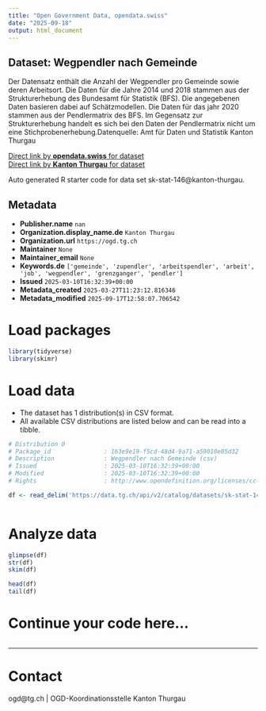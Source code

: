 ```yaml
---
title: "Open Government Data, opendata.swiss"
date: "2025-09-18"
output: html_document
---
```


## Dataset: Wegpendler nach Gemeinde

Der Datensatz enthält die Anzahl der Wegpendler pro Gemeinde sowie deren Arbeitsort. Die Daten für die Jahre 2014 und 2018 stammen aus der Strukturerhebung des Bundesamt für Statistik (BFS). Die angegebenen Daten basieren dabei auf Schätzmodellen. Die Daten für das jahr 2020 stammen aus der Pendlermatrix des BFS. Im Gegensatz zur Strukturerhebung handelt es sich bei den Daten der Pendlermatrix nicht um eine Stichprobenerhebung.Datenquelle: Amt für Daten und Statistik Kanton Thurgau

[Direct link by **opendata.swiss** for dataset](https://opendata.swiss/de/dataset/wegpendler-nach-gemeinde)<br>
[Direct link by **Kanton Thurgau** for dataset](https://data.tg.ch/explore/dataset/sk-stat-146/)

Auto generated R starter code for data set sk-stat-146@kanton-thurgau.

## Metadata

- **Publisher.name** `nan`
- **Organization.display_name.de** `Kanton Thurgau`
- **Organization.url** `https://ogd.tg.ch`
- **Maintainer** `None`
- **Maintainer_email** `None`
- **Keywords.de** `['gemeinde', 'zupendler', 'arbeitspendler', 'arbeit', 'job', 'wegpendler', 'grenzganger', 'pendler']`
- **Issued** `2025-03-10T16:32:39+00:00`
- **Metadata_created** `2025-03-27T11:23:12.816346`
- **Metadata_modified** `2025-09-17T12:58:07.706542`


# Load packages

```r

library(tidyverse)
library(skimr)

```

# Load data

-   The dataset has 1 distribution(s) in CSV format.
-   All available CSV distributions are listed below and can be read into a tibble.

```r

# Distribution 0
# Package_id               : 163e9e19-f5cd-48d4-9a71-a59010e05d32
# Description              : Wegpendler nach Gemeinde (csv)
# Issued                   : 2025-03-10T16:32:39+00:00
# Modified                 : 2025-03-10T16:32:39+00:00
# Rights                   : http://www.opendefinition.org/licenses/cc-by/

df <- read_delim('https://data.tg.ch/api/v2/catalog/datasets/sk-stat-146/exports/csv?use_labels=true')



```

# Analyze data

```r

glimpse(df)
str(df)
skim(df)

head(df)
tail(df)

```

# Continue your code here...

```r

```

------------------------------------------------------------------------

# Contact

ogd@tg.ch | OGD-Koordinationsstelle Kanton Thurgau
